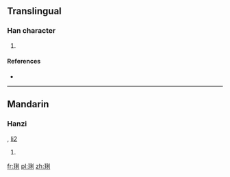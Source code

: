==Translingual==

===Han character===
{{Han char|rn=96|rad=玉|as=07|sn=11|four=12100|canj=MGHDN}}
# {{alternative form of|璃|lang=mul|sc=Hani}}

====References====
* {{Han ref|kx=0733.151|dkj=21028|hdz=21117.100|uh=740D|ud=29709|bh=B27C|bd=45692}}

----

==Mandarin==

===Hanzi===
{{cmn-hanzi|pin=[[lì]] ([[li4]])|wg=li<sup>4</sup>}}, [[li2]]
# {{defn|lang=cmn|sort=玉07}}

[[fr:琍]]
[[pl:琍]]
[[zh:琍]]